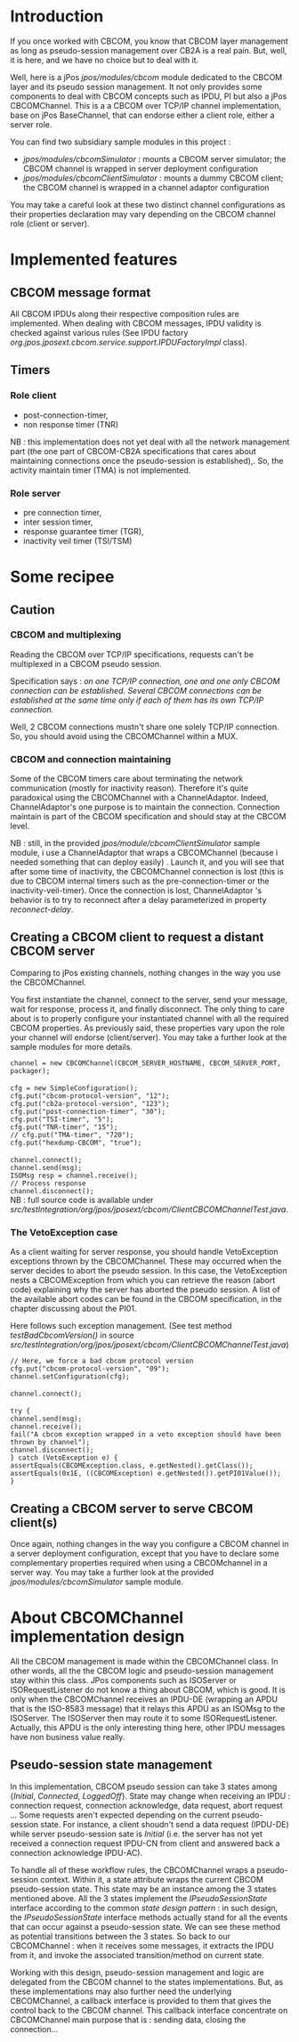 = Introduction =
<p>If you once worked with CBCOM, you know that CBCOM layer management as long as pseudo-session management over CB2A is a real pain. But, well, it is here, and we have no choice but to deal with it.</p>
<p>Well, here is a jPos ''jpos/modules/cbcom'' module dedicated to the CBCOM layer and its pseudo session management. 
It not only provides some components to deal with CBCOM concepts such as IPDU, PI but also a jPos CBCOMChannel.
This is a a CBCOM over TCP/IP channel implementation, base on jPos BaseChannel,  that can endorse either a client role, either a server role. </p>
You can find two subsidiary sample modules in this project : 
*''jpos/modules/cbcomSimulator'' : mounts a CBCOM server simulator; the CBCOM channel is wrapped in server deployment configuration
*''jpos/modules/cbcomClientSimulator''  : mounts a dummy CBCOM client; the CBCOM channel is wrapped in a channel adaptor configuration

<p>You may take a careful look at these two distinct channel configurations as their properties declaration may vary depending on the CBCOM channel role (client or server). </p>


= Implemented features =
== CBCOM message format ==
All CBCOM IPDUs along their respective composition rules are implemented.
When dealing with CBCOM messages, IPDU validity is checked against various rules (See IPDU factory ''org.jpos.jposext.cbcom.service.support.IPDUFactoryImpl'' class).   
== Timers ==
=== Role client ===
* post-connection-timer,
* non response timer (TNR)
NB : this implementation does not yet deal with all the network management part (the one part of CBCOM-CB2A specifications that cares about maintaining connections once the pseudo-session is established),. So, the activity maintain timer (TMA)  is not implemented.
=== Role server ===
* pre connection timer,
* inter session timer,
* response guarantee timer (TGR),
* inactivity veil timer (TSI/TSM)


= Some recipee =
== Caution ==
=== CBCOM and multiplexing ===
Reading the CBCOM over TCP/IP specifications, requests can't be multiplexed in a CBCOM pseudo session.

Specification says  : ''on one TCP/IP connection, one and one only CBCOM connection can be established. Several CBCOM connections can be established at the same time only if each of them has its own TCP/IP connection.''
 
Well, 2 CBCOM connections mustn't share one solely TCP/IP connection. So, you should avoid using the CBCOMChannel within a MUX.

=== CBCOM and connection maintaining ===
<p>Some of the CBCOM timers care about terminating the network communication (mostly for inactivity reason).
Therefore it's quite paradoxical using the CBCOMChannel  with a ChannelAdaptor. Indeed, ChannelAdaptor's one purpose is to maintain the connection. Connection maintain is part of the CBCOM specification and should stay at the CBCOM level.</p>
<p>NB : still, in the provided ''jpos/module/cbcomClientSimulator'' sample module, i use a ChannelAdaptor that wraps a CBCOMChannel (because i needed something that can deploy easily) . Launch it, and you will see that after some time of inactivity, the CBCOMChannel connection is lost (this is due to CBCOM internal timers such as the pre-connection-timer or  the inactivity-veil-timer). Once the connection is lost, ChannelAdaptor 's behavior is to try to reconnect after a delay parameterized in property ''reconnect-delay''.</p> 

== Creating a CBCOM client to request a distant CBCOM server ==
Comparing to jPos existing channels, nothing changes in the way you use the CBCOMChannel.
 
<p>You first instantiate the channel, connect to the server, send your message, wait for response, process it, and finally disconnect.
The only thing to care about is to properly configure your instantiated channel with all the required CBCOM properties. As previously said, these properties vary upon the role your channel will endorse (client/server). You may take a further look at the sample modules for more details.</p> 

<code>channel = new CBCOMChannel(CBCOM_SERVER_HOSTNAME, CBCOM_SERVER_PORT,	packager);</code><br>
<code></code><br>
<code>cfg = new SimpleConfiguration();</code><br>
<code>cfg.put("cbcom-protocol-version", "12");</code><br>
<code>cfg.put("cb2a-protocol-version", "123");</code><br>
<code>cfg.put("post-connection-timer", "30");</code><br>
<code>cfg.put("TSI-timer", "5");</code><br>
<code>cfg.put("TNR-timer", "15");</code><br>
<code>// cfg.put("TMA-timer", "720");</code><br>
<code>cfg.put("hexdump-CBCOM", "true");</code><br>
<code></code><br>
<code>channel.connect();</code><br>
<code>channel.send(msg);</code><br>
<code>ISOMsg resp = channel.receive();</code><br>
<code>// Process response</code><br>
<code>channel.disconnect();</code><br>

NB : full source code is available under ''src/testIntegration/org/jpos/jposext/cbcom/ClientCBCOMChannelTest.java''.

=== The VetoException case ===
<p>As a client waiting for server response, you should handle VetoException exceptions thrown by the CBCOMChannel. These may occurred when the server decides to abort the pseudo session. In this case, the VetoException nests a CBCOMException from which you can retrieve the reason (abort code) explaining why the server has aborted the pseudo session. 
A list of the available abort codes can be found in the CBCOM specification, in the chapter discussing about the PI01.</p>

Here follows such exception management. (See test method ''testBadCbcomVersion()'' in source ''src/testIntegration/org/jpos/jposext/cbcom/ClientCBCOMChannelTest.java'')

<code>// Here, we force a bad cbcom protocol version</code><br>
<code>cfg.put("cbcom-protocol-version", "09");</code><br>
<code>channel.setConfiguration(cfg);</code><br>
<code></code><br>
<code>channel.connect();</code><br>
<code></code><br>
<code>try {</code><br>
<code>  channel.send(msg);</code><br>
<code>  channel.receive();</code><br>
<code>  fail("A cbcom exception wrapped in a veto exception should have been thrown by channel");</code><br>
<code>  channel.disconnect();</code><br>
<code>} catch (VetoException e) {</code><br>
<code>  assertEquals(CBCOMException.class, e.getNested().getClass());</code><br>
<code>  assertEquals(0x1E, ((CBCOMException) e.getNested()).getPI01Value());</code><br>
<code>}</code><br>

== Creating a CBCOM server to serve CBCOM client(s) ==
Once again, nothing changes in the way you configure a CBCOM channel in a server deployment configuration, except that you have to declare some complementary properties required when using a CBCOMchannel in a server way.
You may take a further look at the provided  ''jpos/modules/cbcomSimulator'' sample module.

= About CBCOMChannel implementation design =
All the CBCOM management is made within the CBCOMChannel class. In other words, all the the CBCOM logic and pseudo-session management stay within this class. 
JPos components such as ISOServer or ISORequestListener do not know a thing about CBCOM, which is good.
It is only when the CBCOMChannel receives an IPDU-DE (wrapping an APDU that is the ISO-8583 message) that it relays this APDU as an ISOMsg to the ISOServer. The ISOServer then may route it to some ISORequestListener. Actually, this APDU is the only interesting thing here, other IPDU messages have non business value really.

== Pseudo-session state management ==
<p>In this implementation, CBCOM pseudo session can take 3 states among {''Initial'', ''Connected'', ''LoggedOff''}.
State may change when receiving an IPDU : connection request, connection acknowledge, data request, abort request ... Some requests aren't expected depending on the current pseudo-session state. For instance, a client shoudn't send a data request (IPDU-DE) while server pseudo-session sate is ''Initial'' (i.e.  the server has not yet received a connection request IPDU-CN from client and answered back a connection acknowledge IPDU-AC).</p>

<p>To handle all of these workflow rules, the CBCOMChannel wraps a pseudo-session context. Within it, a state attribute wraps the current CBCOM pseudo-session state.  
This state may be an instance among the 3 states mentioned above. All the 3 states  implement the ''IPseudoSessionState'' interface according to the common ''state design pattern'' : in such design, the ''IPseudoSessionState'' interface methods actually stand for all the events that can occur against a pseudo-session state. We can see these method as potential transitions between the 3 states.
So back to our CBCOMChannel : when it receives some messages, it extracts the IPDU from it, and invoke the associated transition/method on current state.</p> 

<p>Working with this design, pseudo-session management and logic are delegated from the CBCOM channel to the states implementations.
But, as these implementations may also further need the underlying CBCOMChannel, a callback interface is provided to them that gives the control back to the CBCOM channel. This callback interface concentrate on CBCOMChannel main purpose that is : sending data, closing the connection...</p>